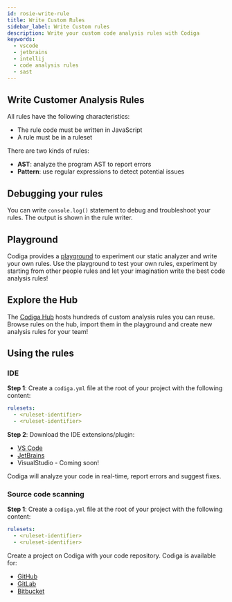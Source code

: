 ```yaml
---
id: rosie-write-rule
title: Write Custom Rules
sidebar_label: Write Custom rules
description: Write your custom code analysis rules with Codiga
keywords:
  - vscode
  - jetbrains
  - intellij
  - code analysis rules
  - sast
---
```


## Write Customer Analysis Rules

All rules have the following characteristics:

- The rule code must be written in JavaScript
- A rule must be in a ruleset

There are two kinds of rules:

- **AST**: analyze the program AST to report errors
- **Pattern**: use regular expressions to detect potential issues

## Debugging your rules

You can write `console.log()` statement to debug and troubleshoot your rules.
The output is shown in the rule writer.

## Playground

Codiga provides a [playground](https://app.codiga.io/hub/playground) to experiment our
static analyzer and write your own rules. Use the playground to test your own rules,
experiment by starting from other people rules and let your imagination write the best
code analysis rules!

## Explore the Hub

The [Codiga Hub](https://app.codiga.io/hub/rulesets) hosts hundreds of custom
analysis rules you can reuse. Browse rules on the hub, import them in the
playground and create new analysis rules for your team!

## Using the rules

### IDE

**Step 1**: Create a `codiga.yml` file at the root of your project with the following content:

```yaml
rulesets:
  - <ruleset-identifier>
  - <ruleset-identifier>
```

**Step 2**: Download the IDE extensions/plugin:

- [VS Code](https://marketplace.visualstudio.com/items?itemName=codiga.vscode-plugin)
- [JetBrains](https://plugins.jetbrains.com/plugin/17969)
- VisualStudio - Coming soon!

Codiga will analyze your code in real-time, report errors and suggest fixes.

### Source code scanning

**Step 1**: Create a `codiga.yml` file at the root of your project with the following content:

```yaml
rulesets:
  - <ruleset-identifier>
  - <ruleset-identifier>
```

Create a project on Codiga with your code repository. Codiga is available for:

- [GitHub](https://github.com/apps/codiga)
- [GitLab](https://app.codiga.io)
- [Bitbucket](https://marketplace.atlassian.com/apps/1222117/codiga?hosting=cloud&tab=overview)
